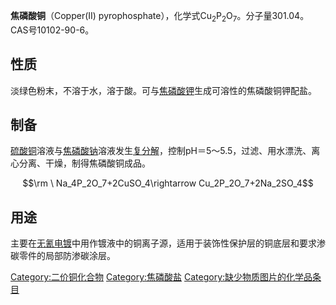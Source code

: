 '''焦磷酸铜'''（Copper(II) pyrophosphate），化学式Cu<sub>2</sub>P<sub>2</sub>O<sub>7</sub>。分子量301.04。CAS号10102-90-6。

==性质==
淡绿色粉末，不溶于水，溶于酸。可与[[焦磷酸钾|焦磷酸钾]]生成可溶性的焦磷酸铜钾配盐。

==制备==
[[硫酸铜|硫酸铜]]溶液与[[焦磷酸钠|焦磷酸钠]]溶液发生[[复分解|复分解]]，控制pH＝5～5.5，过滤、用水漂洗、离心分离、干燥，制得焦磷酸铜成品。
:<math>\rm \ Na_4P_2O_7+2CuSO_4\rightarrow Cu_2P_2O_7+2Na_2SO_4</math>

==用途==
主要在[[无氰电镀|无氰电镀]]中用作镀液中的铜离子源，适用于装饰性保护层的铜底层和要求渗碳零件的局部防渗碳涂层。

{{铜化合物}}
{{焦磷酸盐}}
[[Category:二价铜化合物|Category:二价铜化合物]]
[[Category:焦磷酸盐|Category:焦磷酸盐]]
[[Category:缺少物质图片的化学品条目|Category:缺少物质图片的化学品条目]]